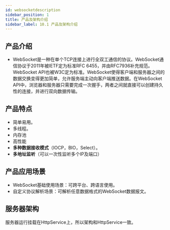 ```yaml
---
id: websocketdescription
sidebar_position: 1
title: 产品及架构介绍
sidebar_label: 10.1 产品及架构介绍
---
```


## 产品介绍

- WebSocket是一种在单个TCP连接上进行全双工通信的协议。WebSocket通信协议于2011年被IETF定为标准RFC 6455，并由RFC7936补充规范。WebSocket API也被W3C定为标准。WebSocket使得客户端和服务器之间的数据交换变得更加简单，允许服务端主动向客户端推送数据。在WebSocket API中，浏览器和服务器只需要完成一次握手，两者之间就直接可以创建持久性的连接，并进行双向数据传输。 <a name="Sdw1r"></a>

## 产品特点

- 简单易用。
- 多线程。
- 内存池
- 高性能
- **多种数据接收模式**（IOCP，BIO，Select）。
- **多地址监听**（可以一次性监听多个IP及端口） <a name="h6l2a"></a>

## 产品应用场景

- WebSocket基础使用场景：可跨平台、跨语言使用。
- 自定义协议解析场景：可解析任意数据格式的WebSocket数据报文。

## 服务器架构

服务器运行挂载在HttpService上，所以架构和HttpService一致。
